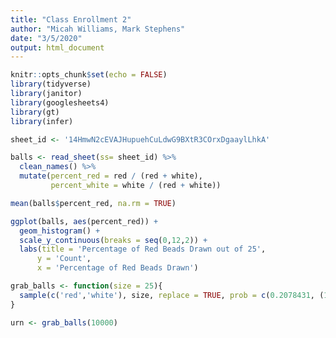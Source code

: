 ```yaml
---
title: "Class Enrollment 2"
author: "Micah Williams, Mark Stephens"
date: "3/5/2020"
output: html_document
---
```


```r
knitr::opts_chunk$set(echo = FALSE)
library(tidyverse)
library(janitor)
library(googlesheets4)
library(gt)
library(infer)

sheet_id <- '14HmwN2cEVAJHupuehCuLdwG9BXtR3COrxDgaaylLhkA'

balls <- read_sheet(ss= sheet_id) %>%
  clean_names() %>%
  mutate(percent_red = red / (red + white),
         percent_white = white / (red + white))

mean(balls$percent_red, na.rm = TRUE)


```

```r
ggplot(balls, aes(percent_red)) +
  geom_histogram() +
  scale_y_continuous(breaks = seq(0,12,2)) +
  labs(title = 'Percentage of Red Beads Drawn out of 25',
      y = 'Count',
      x = 'Percentage of Red Beads Drawn')
```

```r
grab_balls <- function(size = 25){
  sample(c('red','white'), size, replace = TRUE, prob = c(0.2078431, (1-0.2078431)))
}

urn <- grab_balls(10000)
```


